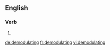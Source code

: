 
==English==

===Verb===
{{head|en}}

# {{present participle of|demodulate}}

[[de:demodulating]]
[[fr:demodulating]]
[[vi:demodulating]]